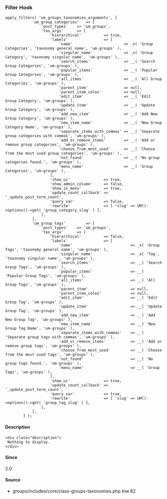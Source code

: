 
<UMBreadCrumb type="filter"/>

### Filter Hook    
    
```
apply_filters( 'um_groups_taxonomies_arguments', [
			'um_group_categories'   => [
				'post_types'    => 'um_groups',
				'tax_args'      => [
					'hierarchical'          => true,
					'labels'                => [
						'name'                       => _x( 'Group Categories', 'taxonomy general name', 'um-groups' ),
						'singular_name'              => _x( 'Group Category', 'taxonomy singular name', 'um-groups' ),
						'search_items'               => __( 'Search Group Categories', 'um-groups' ),
						'popular_items'              => __( 'Popular Group Categories', 'um-groups' ),
						'all_items'                  => __( 'All Group Categories', 'um-groups' ),
						'parent_item'                => null,
						'parent_item_colon'          => null,
						'edit_item'                  => __( 'Edit Group Category', 'um-groups' ),
						'update_item'                => __( 'Update Group Category', 'um-groups' ),
						'add_new_item'               => __( 'Add New Group Category', 'um-groups' ),
						'new_item_name'              => __( 'New Group Category Name', 'um-groups' ),
						'separate_items_with_commas' => __( 'Separate group categories with commas', 'um-groups' ),
						'add_or_remove_items'        => __( 'Add or remove group categories', 'um-groups' ),
						'choose_from_most_used'      => __( 'Choose from the most used group categories', 'um-groups' ),
						'not_found'                  => __( 'No group categories found.', 'um-groups' ),
						'menu_name'                  => __( 'Group Categories', 'um-groups' ),
					],
					'show_ui'               => true,
					'show_admin_column'     => false,
					'show_in_menu'          => true,
					'update_count_callback' => '_update_post_term_count',
					'query_var'             => false,
					'rewrite'               => [ 'slug' => UM()->options()->get( 'group_category_slug' ) ],
				],
			],
			'um_group_tags'         => [
				'post_types'    => 'um_groups',
				'tax_args'      => [
					'hierarchical'          => false,
					'labels'                => [
						'name'                          => _x( 'Group Tags', 'taxonomy general name', 'um-groups' ),
						'singular_name'                 => _x( 'Tag', 'taxonomy singular name', 'um-groups' ),
						'search_items'                  => __( 'Search Group Tags', 'um-groups' ),
						'popular_items'                 => __( 'Popular Group Tags', 'um-groups' ),
						'all_items'                     => __( 'All Group Tags', 'um-groups' ),
						'parent_item'                   => null,
						'parent_item_colon'             => null,
						'edit_item'                     => __( 'Edit Group Tag', 'um-groups' ),
						'update_item'                   => __( 'Update Group Tag', 'um-groups' ),
						'add_new_item'                  => __( 'Add New Group Tag', 'um-groups' ),
						'new_item_name'                 => __( 'New Group Tag Name', 'um-groups' ),
						'separate_items_with_commas'    => __( 'Separate group tags with commas', 'um-groups' ),
						'add_or_remove_items'           => __( 'Add or remove group tags', 'um-groups' ),
						'choose_from_most_used'         => __( 'Choose from the most used tags', 'um-groups' ),
						'not_found'                     => __( 'No group tags found.', 'um-groups' ),
						'menu_name'                     => __( 'Group Tags', 'um-groups' ),
					],
					'show_ui'               => true,
					'update_count_callback' => '_update_post_term_count',
					'query_var'             => true,
					'rewrite'               => [ 'slug' => UM()->options()->get( 'group_tag_slug' ) ],
				],
			],
		] );
```

#### Description
    <div class="description">
     Nothing to display.
    </div>

#### Since
<div class="description">
2.0
</div>

#### Source
  - <Link href="https://github.com/ultimatemember/groups/tree/2.3.0/includes/core/class--taxonomies.php#L82">groups/includes/core/class-groups-taxonomies.php</Link> <Link href="https://github.com/ultimatemember/groups/tree/2.3.0/includes/core/class--taxonomies.php#L82">line 82</Link>

